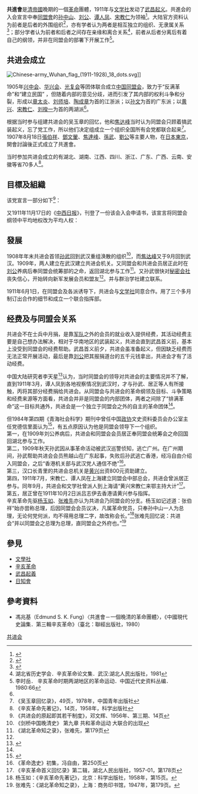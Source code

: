 {{About|晚清的革命團體|1927年的上海反共組織|中華共進會}} 
{{Infobox political party
| 黨名         = 共進會
| 領袖     = [[孫文|孫文]]（''[[de_jure|de jure]]''）
| 顏色         = red
| 創辦人       = [[张百祥|張伯祥]]<br>[[鄧文翬|鄧文翬]]<br>[[焦達峰|焦達峰]]<br>[[孫武_(民國)|孫武]]<br>[[劉公|劉公]]
| 建立         = {{Start date|1907|08|18}}
| 解散         = <!--建議使用模板{{End date|YYYY|MM|DD}} -->
| 兼併         = 
| 分裂         = [[同盟會|同盟會]]
| 前身         = 
| 併入         = 
| 繼承         = 
| 總部         = 
| 黨報         = 
| 學生團       = 
| 青年團       = 
| 黨團類型1    = 
| 黨團1        = 
| 黨團類型2    = 
| 黨團2        = 
| 黨團類型3    = 
| 黨團3        = 
| 黨員人數年份 = 
| 黨員人數     = 
| 意識形態     = [[排滿|排滿主義]]<br>[[共和主義|共和主義]]
| 政治立場     = 
| 宗教信仰     = 
| 所在國       = 
| 国内组织      = [[同盟會|同盟會]]（''[[de_jure|de jure]]''）<br>[[辛亥革命#革命党|革命派]]
| 國際組織     = 
| 歐洲組織     = 
| 歐洲議會黨團 = 
| 所屬組織類型 = 
| 所屬組織     = 
| 官方色彩     = 
| 預留標題1    = 
| 預留1        = 
| 預留標題2    = 
| 預留2        = 
| 預留標題3    = 
| 預留3        = 
| 議會1        = 
| 議會席次1    = <!--建議使用模板{{Infobox political party/seats|所得席次|總席次|hex=#ff0000}} -->
| 議會2        = 
| 議會席次2    = 
| 議會3        = 
| 議會席次3    = 
| 議會4        = 
| 議會席次4    = 
| 選舉標誌     = 
| 旗幟         = [[File:Chinese-army_Wuhan_flag_(1911-1928)_18_dots.svg|200px]]
| 網站         = 
| 國家         = 清朝
| 註釋         = 
}}


'''共進會'''是[[清帝國|清帝國]]晚期的一個[[革命|革命]]團體，1911年与[[文学社|文学社]]发动了[[武昌起义|武昌起义]]。共進会的入会宣言中奉[[同盟會|同盟會]]的[[孙中山|孙中山]]、[[刘公|刘公]]、[[谭人凤|谭人凤]]、[[宋教仁|宋教仁]]为领袖<ref>{{cite web|url=http://www.chinatoday.com.cn/ctchinese/second/2011-10/10/content_397076.htm|title=为辛亥武昌首义立下赫赫战功的共进会和文学社|publisher=今日中国|date=2011-10-10|accessdate=2014-10-21|archive-date=2020-10-22|archive-url=https://web.archive.org/web/20201022071212/http://www.chinatoday.com.cn/ctchinese/second/2011-10/10/content_397076.htm|dead-url=no}}</ref>。大陆官方资料认为前者是后者的外围组织<ref>{{cite web|url=http://dangshi.people.com.cn/GB/16377302.html|title=近十年中国共产党与辛亥革命关系研究纵览|publisher=中国共产党新闻网|date=2011-10-10|accessdate=2014-10-21|archive-date=2018-10-10|archive-url=https://web.archive.org/web/20181010174221/http://dangshi.people.com.cn/GB/16377302.html|dead-url=no}}</ref>，亦有学者认为两者是相互独立的组织、无隶属关系<ref name="tmhgjh">{{cite web|url=http://xuebao.yctu.edu.cn/Upfile/2011/10/26/2011102662856093.pdf|title=共进会与同盟会的关系再探讨|publisher=盐城师范学院|date=2011年8月|deadurl=yes|archiveurl=https://web.archive.org/web/20160307225536/http://xuebao.yctu.edu.cn/upfile/2011/10/26/2011102662856093.pdf|archivedate=2016-03-07|accessdate=2014-04-11}}</ref>；部分学者认为前者和后者之间存在亲缘和离合关系<ref>湖北省历史学会．辛亥革命论文集．武汉:湖北人民出版社，1981</ref>，前者从后者分离后有着自己的纲领，并非在同盟会的部署下开展工作<ref>李时岳． 辛亥革命时期两湖地区的革命运动．中国近代史资料丛编．1980:66</ref>。

==共进会成立==
[[File:Chinese-army_Wuhan_flag_(1911-1928)_18_dots.svg|thumb]]]]

1905年[[兴中会|兴中会]]、[[华兴会|华兴会]]、[[光复会|光复会]]等团体联合成立[[中国同盟会|中国同盟会]]，致力于“反满革命”和“建立民国” ，但随着内部的意见分歧，进而引发了其内部的权利斗争和分裂，形成以[[章太炎|章太炎]]、[[刘师培|刘师培]]、[[陶成章|陶成章]]为首的江浙派；以[[孙文|孙文]]为首的广东派；以[[黄兴|黄兴]]、[[宋教仁|宋教仁]]、[[刘揆一|刘揆一]]为首的两湖派<ref name="tmhgjh"/>。

根据当时参与组建共进会的吴玉章的回忆，他和[[焦达峰|焦达峰]]当时认为同盟会只顾着搞武装起义，忘了党工作，所以他们决定组成立一个组织全国所有会党都联合起来<ref>《吴玉章回忆录》，49页，1978年，中国青年出版社</ref>。1907年8月18日[[张百祥|張伯祥]]、[[鄧文翬|鄧文翬]]、[[焦達峰|焦達峰]]、[[孫武_(民國)|孫武]]、[[劉公|劉公]]等主要人物，在[[日本|日本]][[東京|東京]]，開會討論後正式成立了共進會。

当时参加共进会成立的有湖北、湖南、江西、四川、浙江、广东、广西、云南、安徽等省70多人<ref>《辛亥革命先著记》，14页，1958年，科学出版社</ref>。

==目標及組織==

该党宣言一部分如下<ref>《共进会的原起即其若干制度》，邓文辉、1956年、第三期、14页</ref>：
{{Quote|呜呼！吾同胞苦于祖国沦亡，呻吟于异族专制之下，垂三百年矣。以四万万黄帝子孙神明华胄之多，而屈辱于区区五百万腥膻之鞑虏，其可耻可哀为古今天下笑，孰有过于此者，凡有血气皆当奋起，以雪此累世之深仇。此共进会今日成立的原因及其宗旨意义之所在也。其进者，合各党派共进于革命之途，以推翻满清政权光复旧物为目的，其事甚光荣，其功甚伟大，其责任亦甚艰巨也……}}

又1911年11月17日的《[[中西日报|中西日报]]》，刊登了一份该会入会申请书，该宣言将同盟会纲领中平均地权改为平均人权：
{{Quote|中华民国湖北省□□府□□县□□□，今蒙□□□□□介绍，得悉军政府以驱逐满虏，恢复汉族，建立民国，平均人权为目的，愿入鄂部总会效力，听从派遣。所有一切规则，永远遵守，不敢违背。倘有违犯，听从罚办。谨祈本会参谋长宋教仁保送，本会总理长刘公承认，本部特别员谭人凤申报，军政府大总统孙中山注册。

介绍人□□□ 入会人□□□

通讯处 由□□转黄帝纪元四千六百〇九年八月□日具
}}

==發展==
1908年年末共进会首领[[孫堯卿|孙武]]回到武汉重组涣散的组织<ref name='camlatec0904'>《剑桥中国晚清史》 第九章 共和革命运动 大联合的出现</ref>，而[[焦达峰|焦达峰]]又于9月回到武汉。1909年，两人建立在武汉建立共进会机关。又同盟会和共进会员居正此时在[[刘公|刘公]]养病后奉同盟会统筹部的之命，返回湖北参与工作<ref>《湖北革命知之录》，张难先，第179页</ref>。又孙武很快对[[秘密会社|秘密会社]]丧失信心，开始转向新军发展会员和盟友<ref name='camlatec0904'></ref>。并与群治学社建立联系。

1911年6月1日，在同盟会及各派诱导下，共进会与[[文学社|文学社]]同意合作。用了三个多月制订出合作的细节和成立一个联合指挥部。

==经费及与同盟会关系==
共进会不在士兵中月捐，是靠[[军队|军队]]之外的会员的就业收入提供经费，其活动经费主要是自己想办法解决，相对于华南地区的武装起义，共进会直到武昌首义前，基本上没受到同盟会的经费帮助。武昌首义前夕，共进会虽准备起义，但因缺乏经费而无法正常开展活动，最后是靠[[刘公|刘公]]把其报捐道台的五千元钱拿出，共进会才有了活动经费。

中国大陆研究者李天星<ref>{{cite web|url=http://www1.ahu.edu.cn/lsx/document.asp?id=2593|title=我系参加安徽大学纪念中国共产党成立90周年理论研讨论文评审结果|publisher=安徽大学|date=2011年|access-date=2014-10-21|archive-url=https://web.archive.org/web/20160305042446/http://www1.ahu.edu.cn/lsx/document.asp?id=2593|archive-date=2016-03-05|dead-url=yes}}</ref>认为，当时同盟会的领导对共进会的主要情况并不了解，直到1911年3月，谭人凤到各地视察情况到武汉时，才与孙武、居正等人有所接触，丙将其部分经费捐给共进会。从同盟会与共进会的革命纲领及目标、斗争策略和经费来源等方面看，共进会并非是同盟会的内部团体，两者之间除了“排满革命”这一目标共通外，共进会是一个独立于同盟会之外的自主的革命团体<ref name="tmhgjh"/>。

但1984年第四期《青海社会科学》期刊中曾任中国[[政协|政协]]文史资料委员会办公室主任党德信里面认为<ref>{{cite web|url=http://www.cnki.com.cn/Article/CJFDTotal-QHSH198404017.htm|title=也谈共进会和同盟会的关系|publisher=青海社会科学|date=1984年|accessdate=2014-10-21|archive-date=2020-11-10|archive-url=https://web.archive.org/web/20201110135621/http://www.cnki.com.cn/Article/CJFDTotal-QHSH198404017.htm|dead-url=no}}</ref>，有五点原因认为他是同盟会领导下一个组织。<br/>
第一，在1909年刘公养病后，共进会和同盟会会员居正奉同盟会统筹会之命回国回湖北参与工作。<br/>
第二，1909年秋天孙武因从事革命活动被武汉巡警侦知，逃亡广州。在广州期间，孙武帮助共进会会员熊越山在广东起事，失败后孙武逃亡香港，经冯自由介绍入同盟会，之后“香港机关部与武汉党人通信不绝”<ref>《革命逸史》初集，冯自由，第250页</ref>。<br/>
第三，汉口长青里的共进会总机关是[[黄兴|黄兴]]出资800元资助建立。<br/>
第四，1911年7月，宋教仁、谭人凤在上海建立同盟会中部总会，共进会曾派居正参与。同年9月，共进会和文学社曾派人到上海请“黄兴宋教仁来鄂主持大计”<ref>《辛亥革命首义回忆录》第二辑，湖北人民出版社，1957-01，第178页</ref>。<br/>
第五，居正曾在1911年10月2日派吕志伊去香港请黄兴参与指挥。<br/>

辛亥革命先驱[[杨玉如|杨玉如]]、[[张难先|张难先]]亦认为共进会乃同盟会的分支。杨玉如记述道：张伯祥“始亦尝称总理，后因同盟会会员议决，凡属革命党员，只奉孙中山一人为总理，无论何党何派，均不得用总理二字，故改称会长。”<ref>杨玉如：《辛亥革命先著记》，北京：科学出版社，1958年，第15页。</ref>张难先回忆说：共进会“并以同盟会之总理为总理，直同盟会之外府也。”<ref>张难先：《湖北革命知之录》，上海：商务印书馆，1947年，第179页。</ref>

==參見==
*[[文學社|文學社]]
*[[辛亥革命|辛亥革命]]
*[[武昌起義|武昌起義]]
*[[日知會|日知會]]

== 參考資料 ==
{{reflist}}
* 馮兆基（Edmund S. K. Fung）〈共進會－一個晚清的革命團體〉，《中國現代史論集．第三輯辛亥革命》（臺北：聯經出版社，1980）

{{清末政治團體}}

[[Category:共进会|]]